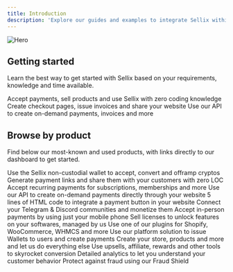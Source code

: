 ```yaml
---
title: Introduction
description: 'Explore our guides and examples to integrate Sellix within your Business'
---
```


<img
  className="block"
  src="https://cdn.sellix.io/static/documentation/images/hero.png"
  alt="Hero"
/>

## Getting started

Learn the best way to get started with Sellix based on your requirements, knowledge and time available.

<CardGroup cols={3}>
  <Card
    title="No-code"
    icon="browser"
    href="https://https://dashboard.sellix.io/settings/security"
  >
    Accept payments, sell products and use Sellix with zero coding knowledge
  </Card>
  <Card
    title="Sellix hosted"
    icon="codepen"
    href="https://mintlify.com/docs/development"
  >
    Create checkout pages, issue invoices and share your website
  </Card>
  <Card
    title="For developers"
    icon="code"
    href="/api-reference/introduction"
  >
    Use our API to create on-demand payments, invoices and more
  </Card>
</CardGroup>

## Browse by product

Find below our most-known and used products, with links directly to our dashboard to get started.

<CardGroup cols={2}>
  <Card
    title="Wallet & Crypto"
    icon="wallet"
    href="/wallet-and-crypto"
  >
    Use the Sellix non-custodial wallet to accept, convert and offramp cryptos
  </Card>
  <Card
    title="Links"
    icon="link"
    href="/links"
  >
    Generate payment links and share them with your customers with zero LOC
  </Card>
  <Card
    title="Subscriptions"
    icon="arrow-progress"
    href="/subscriptions"
  >
    Accept recurring payments for subscriptions, memberships and more
  </Card>
  <Card
    title="API"
    icon="code"
    href="/api-reference/introduction"
  >
    Use our API to create on-demand payments directly through your website
  </Card>
  <Card
    title="Embed"
    icon="html5"
    href="/embed"
  >
    5 lines of HTML code to integrate a payment button in your website
  </Card>
  <Card
    title="Communities"
    icon="discord"
    href="/communities"
  >
    Connect your Telegram & Discord communities and monetize them
  </Card>
  <Card
    title="Point of Sale"
    icon="cash-register"
    href="/pos"
  >
    Accept in-person payments by using just your mobile phone
  </Card>
  <Card
    title="Licenses"
    icon="key-skeleton"
    href="/licenses"
  >
    Sell licenses to unlock features on your softwares, managed by us
  </Card>
  <Card
    title="Plugins"
    icon="puzzle-piece-simple"
    href="/plugins"
  >
    Use one of our plugins for Shopify, WooCommerce, WHMCS and more
  </Card>
  <Card
    title="Platforms"
    icon="layer-group"
    href="/platforms"
  >
    Use our platform solution to issue Wallets to users and create payments
  </Card>
  <Card
    title="Commerce"
    icon="cart-shopping"
    href="/commerce"
  >
    Create your store, products and more and let us do everything else
  </Card>
  <Card
    title="Marketing"
    icon="object-group"
    href="/marketing"
  >
    Use upsells, affiliate, rewards and other tools to skyrocket conversion
  </Card>
  <Card
    title="Analytics"
    icon="chart-mixed-up-circle-currency"
    href="/analytics"
  >
    Detailed analytics to let you understand your customer behavior
  </Card>
  <Card
    title="Fraud Shield"
    icon="shield"
    href="/fraud-shield"
  >
    Protect against fraud using our Fraud Shield
  </Card>
</CardGroup>
